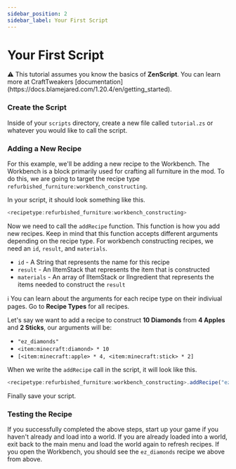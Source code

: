 ```yaml
---
sidebar_position: 2
sidebar_label: Your First Script
---
```


# Your First Script

<div class="alert alert--warning" role="alert">
  <span>⚠ This tutorial assumes you know the basics of <strong>ZenScript</strong>. You can learn more at CraftTweakers [documentation](https://docs.blamejared.com/1.20.4/en/getting_started).</span>
</div>

### Create the Script

Inside of your `scripts` directory, create a new file called `tutorial.zs` or whatever you would like to call the script.

### Adding a New Recipe

For this example, we'll be adding a new recipe to the Workbench. The Workbench is a block primarily used for crafting all furniture in the mod.
To do this, we are going to target the recipe type `refurbished_furniture:workbench_constructing`.

In your script, it should look something like this.

```js title="scripts/tutorial.zs"
<recipetype:refurbished_furniture:workbench_constructing>
```

Now we need to call the `addRecipe` function. This function is how you add new recipes. Keep in mind that this function accepts different arguments depending on the recipe type. For workbench constructing recipes, we need an `id`, `result`, and `materials`.

- `id` - A String that represents the name for this recipe
- `result` - An IItemStack that represents the item that is constructed
- `materials` - An array of IItemStack or IIngredient that represents the items needed to construct the `result`

<div class="alert alert--info margin-bottom--md" role="alert">
  <span>ℹ You can learn about the arguments for each recipe type on their indiviual pages. Go to <strong>Recipe Types</strong> for all recipes.</span>
</div>


Let's say we want to add a recipe to construct <strong>10 Diamonds</strong> from <strong>4 Apples</strong> and <strong>2 Sticks</strong>, our arguments will be:
- `"ez_diamonds"`
- `<item:minecraft:diamond> * 10`
- `[<item:minecraft:apple> * 4, <item:minecraft:stick> * 2]`

When we write the `addRecipe` call in the script, it will look like this.

```js title="scripts/tutorial.zs"
<recipetype:refurbished_furniture:workbench_constructing>.addRecipe("ez_diamonds", <item:minecraft:diamond> * 10, [<item:minecraft:apple> * 4, <item:minecraft:stick> * 2]);
```

Finally save your script.

### Testing the Recipe

If you successfully completed the above steps, start up your game if you haven't already and load into a world. If you are already loaded into a world, exit back to the main menu and load the world again to refresh recipes. If you open the Workbench, you should see the `ez_diamonds` recipe we above from above.

